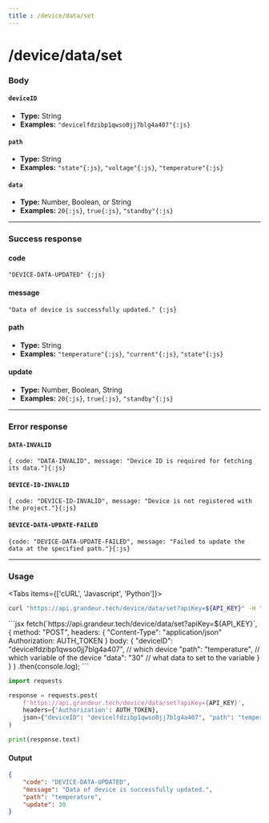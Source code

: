 ```yaml
---
title : /device/data/set
---
```


# /device/data/set

### Body

#### `deviceID`

- **Type:** String
- **Examples:** `"devicelfdzibp1qwso0jj7blg4a407"{:js}`

#### `path`

- **Type:** String
- **Examples:** `"state"{:js}`, `"voltage"{:js}`, `"temperature"{:js}`

#### `data`

- **Type:** Number, Boolean, or String
- **Examples:** `20{:js}`, `true{:js}`, `"standby"{:js}`

___

### Success response

#### code

`"DEVICE-DATA-UPDATED" {:js}`

#### message

`"Data of device is successfully updated." {:js}`

#### path

- **Type:** String
- **Examples:** `"temperature"{:js}`, `"current"{:js}`, `"state"{:js}`

#### update

- **Type:** Number, Boolean, String
- **Examples:** `20{:js}`, `true{:js}`, `"standby"{:js}`

___

### Error response

#### `DATA-INVALID`

`{ code: "DATA-INVALID", message: "Device ID is required for fetching its data."}{:js}`

#### `DEVICE-ID-INVALID`

`{ code: "DEVICE-ID-INVALID", message: "Device is not registered with the project."}{:js}`

#### `DEVICE-DATA-UPDATE-FAILED`

`{code: "DEVICE-DATA-UPDATE-FAILED", message: "Failed to update the data at the specified path."}{:js}`

___

### Usage

<Tabs items={['cURL', 'Javascript', 'Python']}>
<Tab>

```bash
curl "https://api.grandeur.tech/device/data/set?apiKey=${API_KEY}" -H "Authorization: ${AUTH_TOKEN}" --json '{"deviceID": "devicelfdzibp1qwso0jj7blg4a407", "path": "temperature", "data": 30}'
```

</Tab>
<Tab>
```jsx
fetch(`https://api.grandeur.tech/device/data/set?apiKey=${API_KEY}`,
    {
        method: "POST",
        headers: {
            "Content-Type": "application/json"
            Authorization: AUTH_TOKEN
        }
        body: {
            "deviceID": "devicelfdzibp1qwso0jj7blg4a407",   // which device
            "path": "temperature",                          // which variable of the device
            "data": "30"                                    // what data to set to the variable
        }
    }
)
.then(console.log);
```
</Tab>
<Tab>

```py
import requests

response = requests.post(
    f'https://api.grandeur.tech/device/data/set?apiKey={API_KEY}',
    headers={'Authorization': AUTH_TOKEN},
    json={"deviceID": "devicelfdzibp1qwso0jj7blg4a407", "path": "temperature", "data": 30}
)

print(response.text)
```

</Tab>
</Tabs>

#### Output

```json filename="JSON"
{
    "code": "DEVICE-DATA-UPDATED",
    "message": "Data of device is successfully updated.",
    "path": "temperature",
    "update": 30
}
```